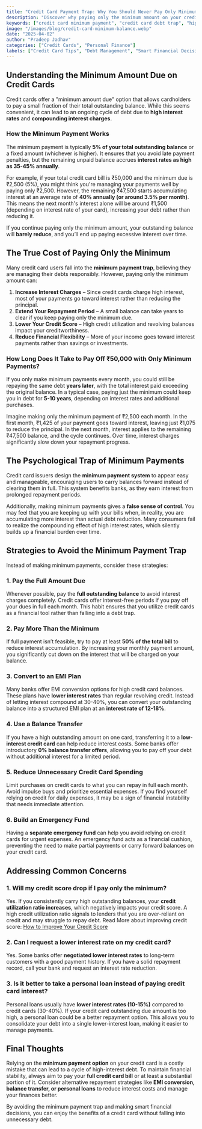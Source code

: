 ---
title: "Credit Card Payment Trap: Why You Should Never Pay Only Minimum Amount"
description: "Discover why paying only the minimum amount on your credit card bill can lead to a debt trap. Learn about interest calculations, financial risks, and smarter repayment strategies to avoid excessive interest charges."
keywords: ["credit card minimum payment", "credit card debt trap", "high credit card interest", "minimum due risks", "credit card repayment tips", "avoid credit card debt", "how to pay credit card bill smartly"]
image: "/images/blog/credit-card-minimum-balance.webp"
date: "2025-04-02"
author: "Pradeep Jadhav"
categories: ["Credit Cards", "Personal Finance"]
labels: ["Credit Card Tips", "Debt Management", "Smart Financial Decisions"]
---

## Understanding the Minimum Amount Due on Credit Cards

Credit cards offer a "minimum amount due" option that allows cardholders to pay a small fraction of their total outstanding balance. While this seems convenient, it can lead to an ongoing cycle of debt due to **high interest rates** and **compounding interest charges**.

### How the Minimum Payment Works

The minimum payment is typically **5% of your total outstanding balance** or a fixed amount (whichever is higher). It ensures that you avoid late payment penalties, but the remaining unpaid balance accrues **interest rates as high as 35-45% annually**.

For example, if your total credit card bill is ₹50,000 and the minimum due is ₹2,500 (5%), you might think you're managing your payments well by paying only ₹2,500. However, the remaining ₹47,500 starts accumulating interest at an average rate of **40% annually (or around 3.5% per month)**. This means the next month's interest alone will be around ₹1,500 (depending on interest rate of your card), increasing your debt rather than reducing it.

If you continue paying only the minimum amount, your outstanding balance will **barely reduce**, and you’ll end up paying excessive interest over time.

<Ad />

## The True Cost of Paying Only the Minimum

Many credit card users fall into the **minimum payment trap**, believing they are managing their debts responsibly. However, paying only the minimum amount can:

1. **Increase Interest Charges** – Since credit cards charge high interest, most of your payments go toward interest rather than reducing the principal.
2. **Extend Your Repayment Period** – A small balance can take years to clear if you keep paying only the minimum due.
3. **Lower Your Credit Score** – High credit utilization and revolving balances impact your creditworthiness.
4. **Reduce Financial Flexibility** – More of your income goes toward interest payments rather than savings or investments.

### How Long Does It Take to Pay Off ₹50,000 with Only Minimum Payments?

If you only make minimum payments every month, you could still be repaying the same debt **years later**, with the total interest paid exceeding the original balance. In a typical case, paying just the minimum could keep you in debt for **5-10 years**, depending on interest rates and additional purchases.

Imagine making only the minimum payment of ₹2,500 each month. In the first month, ₹1,425 of your payment goes toward interest, leaving just ₹1,075 to reduce the principal. In the next month, interest applies to the remaining ₹47,500 balance, and the cycle continues. Over time, interest charges significantly slow down your repayment progress.

## The Psychological Trap of Minimum Payments

Credit card issuers design the **minimum payment system** to appear easy and manageable, encouraging users to carry balances forward instead of clearing them in full. This system benefits banks, as they earn interest from prolonged repayment periods.

Additionally, making minimum payments gives a **false sense of control**. You may feel that you are keeping up with your bills when, in reality, you are accumulating more interest than actual debt reduction. Many consumers fail to realize the compounding effect of high interest rates, which silently builds up a financial burden over time.

<Ad />

## Strategies to Avoid the Minimum Payment Trap

Instead of making minimum payments, consider these strategies:

### 1. Pay the Full Amount Due

Whenever possible, pay the **full outstanding balance** to avoid interest charges completely. Credit cards offer interest-free periods if you pay off your dues in full each month. This habit ensures that you utilize credit cards as a financial tool rather than falling into a debt trap.

### 2. Pay More Than the Minimum

If full payment isn’t feasible, try to pay at least **50% of the total bill** to reduce interest accumulation. By increasing your monthly payment amount, you significantly cut down on the interest that will be charged on your balance.

### 3. Convert to an EMI Plan

Many banks offer EMI conversion options for high credit card balances. These plans have **lower interest rates** than regular revolving credit. Instead of letting interest compound at 30-40%, you can convert your outstanding balance into a structured EMI plan at an **interest rate of 12-18%**.

### 4. Use a Balance Transfer

If you have a high outstanding amount on one card, transferring it to a **low-interest credit card** can help reduce interest costs. Some banks offer introductory **0% balance transfer offers**, allowing you to pay off your debt without additional interest for a limited period.

### 5. Reduce Unnecessary Credit Card Spending

Limit purchases on credit cards to what you can repay in full each month. Avoid impulse buys and prioritize essential expenses. If you find yourself relying on credit for daily expenses, it may be a sign of financial instability that needs immediate attention.

### 6. Build an Emergency Fund

Having a **separate emergency fund** can help you avoid relying on credit cards for urgent expenses. An emergency fund acts as a financial cushion, preventing the need to make partial payments or carry forward balances on your credit card.

## Addressing Common Concerns

### **1. Will my credit score drop if I pay only the minimum?**

Yes. If you consistently carry high outstanding balances, your **credit utilization ratio increases**, which negatively impacts your credit score. A high credit utilization ratio signals to lenders that you are over-reliant on credit and may struggle to repay debt.
Read More about improving credit score: [How to Improve Your Credit Score](/blog/understand-and-improve-credit-score)

### **2. Can I request a lower interest rate on my credit card?**

Yes. Some banks offer **negotiated lower interest rates** to long-term customers with a good payment history. If you have a solid repayment record, call your bank and request an interest rate reduction.

### **3. Is it better to take a personal loan instead of paying credit card interest?**

Personal loans usually have **lower interest rates (10-15%)** compared to credit cards (30-40%). If your credit card outstanding due amount is too high, a personal loan could be a better repayment option. This allows you to consolidate your debt into a single lower-interest loan, making it easier to manage payments.

## Final Thoughts

Relying on the **minimum payment option** on your credit card is a costly mistake that can lead to a cycle of high-interest debt. To maintain financial stability, always aim to pay your **full credit card bill** or at least a substantial portion of it. Consider alternative repayment strategies like **EMI conversion, balance transfer, or personal loans** to reduce interest costs and manage your finances better.

By avoiding the minimum payment trap and making smart financial decisions, you can enjoy the benefits of a credit card without falling into unnecessary debt.
